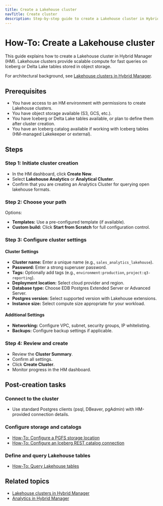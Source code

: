 ```yaml
---
title: Create a Lakehouse cluster
navTitle: Create cluster
description: Step-by-step guide to create a Lakehouse cluster in Hybrid Manager for fast analytics on object storage.
---
```


# How-To: Create a Lakehouse cluster

This guide explains how to create a Lakehouse cluster in Hybrid Manager (HM).
Lakehouse clusters provide scalable compute for fast queries on Iceberg or Delta Lake tables stored in object storage.

For architectural background, see [Lakehouse clusters in Hybrid Manager](../lakehouse).

## Prerequisites

- You have access to an HM environment with permissions to create Lakehouse clusters.
- You have object storage available (S3, GCS, etc.).
- You have Iceberg or Delta Lake tables available, or plan to define them after cluster creation.
- You have an Iceberg catalog available if working with Iceberg tables (HM-managed Lakekeeper or external).

## Steps

### Step 1: Initiate cluster creation

- In the HM dashboard, click **Create New**.
- Select **Lakehouse Analytics** or **Analytical Cluster**.
- Confirm that you are creating an Analytics Cluster for querying open lakehouse formats.

### Step 2: Choose your path

Options:

- **Templates:** Use a pre-configured template (if available).
- **Custom build:** Click **Start from Scratch** for full configuration control.

### Step 3: Configure cluster settings

#### Cluster Settings

- **Cluster name:** Enter a unique name (e.g., `sales_analytics_lakehouse`).
- **Password:** Enter a strong superuser password.
- **Tags:** Optionally add tags (e.g., `environment:production`, `project:q3-reporting`).
- **Deployment location:** Select cloud provider and region.
- **Database type:** Choose EDB Postgres Extended Server or Advanced Server.
- **Postgres version:** Select supported version with Lakehouse extensions.
- **Instance size:** Select compute size appropriate for your workload.

#### Additional Settings

- **Networking:** Configure VPC, subnet, security groups, IP whitelisting.
- **Backups:** Configure backup settings if applicable.

### Step 4: Review and create

- Review the **Cluster Summary**.
- Confirm all settings.
- Click **Create Cluster**.
- Monitor progress in the HM dashboard.

## Post-creation tasks

### Connect to the cluster

- Use standard Postgres clients (psql, DBeaver, pgAdmin) with HM-provided connection details.

### Configure storage and catalogs

- [How-To: Configure a PGFS storage location](./define-storage-location)
- [How-To: Configure an Iceberg REST catalog connection](./configure-iceberg-catalog)

### Define and query Lakehouse tables

- [How-To: Query Lakehouse tables](./query-lakehouse-tables)

## Related topics

- [Lakehouse clusters in Hybrid Manager](../lakehouse)
- [Analytics in Hybrid Manager](../index)
